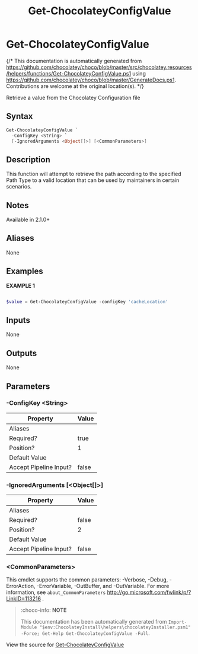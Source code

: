 ﻿---
order: 30
xref: get-chocolateyconfigvalue
title: Get-ChocolateyConfigValue
description: Information on Get-ChocolateyConfigValue function
---

# Get-ChocolateyConfigValue

{/* This documentation is automatically generated from https://github.com/chocolatey/choco/blob/master/src/chocolatey.resources/helpers/functions/Get-ChocolateyConfigValue.ps1 using https://github.com/chocolatey/choco/blob/master/GenerateDocs.ps1. Contributions are welcome at the original location(s). */}

Retrieve a value from the Chocolatey Configuration file

## Syntax

~~~powershell
Get-ChocolateyConfigValue `
  -ConfigKey <String> `
  [-IgnoredArguments <Object[]>] [<CommonParameters>]
~~~

## Description

This function will attempt to retrieve the path according to the specified Path Type
to a valid location that can be used by maintainers in certain scenarios.

## Notes

Available in 2.1.0+

## Aliases

None

## Examples

 **EXAMPLE 1**

~~~powershell

$value = Get-ChocolateyConfigValue -configKey 'cacheLocation'
~~~ 

## Inputs

None

## Outputs

None

## Parameters

###  -ConfigKey &lt;String&gt;
Property               | Value
---------------------- | -----
Aliases                | 
Required?              | true
Position?              | 1
Default Value          | 
Accept Pipeline Input? | false
 
###  -IgnoredArguments [&lt;Object[]&gt;]
Property               | Value
---------------------- | -----
Aliases                | 
Required?              | false
Position?              | 2
Default Value          | 
Accept Pipeline Input? | false
 
### &lt;CommonParameters&gt;

This cmdlet supports the common parameters: -Verbose, -Debug, -ErrorAction, -ErrorVariable, -OutBuffer, and -OutVariable. For more information, see `about_CommonParameters` http://go.microsoft.com/fwlink/p/?LinkID=113216 .



<Xref title="Function Reference" value="powershell-reference" />

> :choco-info: **NOTE**
>
> This documentation has been automatically generated from `Import-Module "$env:ChocolateyInstall\helpers\chocolateyInstaller.psm1" -Force; Get-Help Get-ChocolateyConfigValue -Full`.

View the source for [Get-ChocolateyConfigValue](https://github.com/chocolatey/choco/blob/master/src/chocolatey.resources/helpers/functions/Get-ChocolateyConfigValue.ps1)
